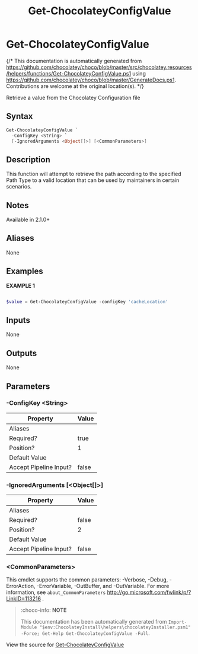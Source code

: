 ﻿---
order: 30
xref: get-chocolateyconfigvalue
title: Get-ChocolateyConfigValue
description: Information on Get-ChocolateyConfigValue function
---

# Get-ChocolateyConfigValue

{/* This documentation is automatically generated from https://github.com/chocolatey/choco/blob/master/src/chocolatey.resources/helpers/functions/Get-ChocolateyConfigValue.ps1 using https://github.com/chocolatey/choco/blob/master/GenerateDocs.ps1. Contributions are welcome at the original location(s). */}

Retrieve a value from the Chocolatey Configuration file

## Syntax

~~~powershell
Get-ChocolateyConfigValue `
  -ConfigKey <String> `
  [-IgnoredArguments <Object[]>] [<CommonParameters>]
~~~

## Description

This function will attempt to retrieve the path according to the specified Path Type
to a valid location that can be used by maintainers in certain scenarios.

## Notes

Available in 2.1.0+

## Aliases

None

## Examples

 **EXAMPLE 1**

~~~powershell

$value = Get-ChocolateyConfigValue -configKey 'cacheLocation'
~~~ 

## Inputs

None

## Outputs

None

## Parameters

###  -ConfigKey &lt;String&gt;
Property               | Value
---------------------- | -----
Aliases                | 
Required?              | true
Position?              | 1
Default Value          | 
Accept Pipeline Input? | false
 
###  -IgnoredArguments [&lt;Object[]&gt;]
Property               | Value
---------------------- | -----
Aliases                | 
Required?              | false
Position?              | 2
Default Value          | 
Accept Pipeline Input? | false
 
### &lt;CommonParameters&gt;

This cmdlet supports the common parameters: -Verbose, -Debug, -ErrorAction, -ErrorVariable, -OutBuffer, and -OutVariable. For more information, see `about_CommonParameters` http://go.microsoft.com/fwlink/p/?LinkID=113216 .



<Xref title="Function Reference" value="powershell-reference" />

> :choco-info: **NOTE**
>
> This documentation has been automatically generated from `Import-Module "$env:ChocolateyInstall\helpers\chocolateyInstaller.psm1" -Force; Get-Help Get-ChocolateyConfigValue -Full`.

View the source for [Get-ChocolateyConfigValue](https://github.com/chocolatey/choco/blob/master/src/chocolatey.resources/helpers/functions/Get-ChocolateyConfigValue.ps1)
